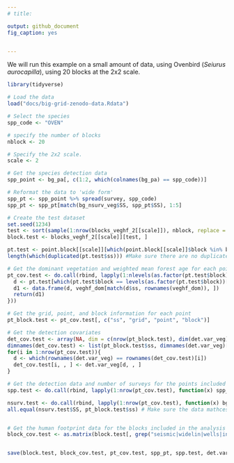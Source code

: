 ```yaml
---
# title: 

output: github_document
fig_caption: yes


---
```


We will run this example on a small amount of data, using Ovenbird (*Seiurus aurocapilla*), using 20 blocks at the 2x2 scale. 

```r
library(tidyverse)

# Load the data
load("docs/big-grid-zenodo-data.Rdata")

# Select the species
spp_code <- "OVEN" 

# specify the number of blocks 
nblock <- 20 

# Specify the 2x2 scale. 
scale <- 2 

# Get the species detection data
spp_point <- bg_pa[, c(1:2, which(colnames(bg_pa) == spp_code))] 

# Reformat the data to 'wide form' 
spp_pt <- spp_point %>% spread(survey, spp_code) 
spp_pt <- spp_pt[match(bg_nsurv_veg$SS, spp_pt$SS), 1:5] 

# Create the test dataset
set.seed(1234)
test <- sort(sample(1:nrow(blocks_veghf_2[[scale]]), nblock, replace = FALSE))
block.test <- blocks_veghf_2[[scale]][test, ]

pt.test <- point.block[[scale]][which(point.block[[scale]]$block %in% block.test$blockID), ]
length(which(duplicated(pt.test$ss))) #Make sure there are no duplicates

# Get the dominant vegetation and weighted mean forest age for each point
pt_cov.test <- do.call(rbind, lapply(1:nlevels(as.factor(pt.test$block)), function(x){
  d <- pt.test[which(pt.test$block == levels(as.factor(pt.test$block))[x]), ]
  d1 <- data.frame(d, veghf_dom[match(d$ss, rownames(veghf_dom)), ])
  return(d1)
}))

# Get the grid, point, and block information for each point
pt_block.test <- pt_cov.test[, c("ss", "grid", "point", "block")]

# Get the detection covariates
det_cov.test <- array(NA, dim = c(nrow(pt_block.test), dim(det.var_veg)[2:3]))
dimnames(det_cov.test) <- list(pt_block.test$ss, dimnames(det.var_veg)[[2]], dimnames(det.var_veg)[[3]])
for(i in 1:nrow(pt_cov.test)){
  d <- which(rownames(det.var_veg) == rownames(det_cov.test)[i])
  det_cov.test[i, , ] <- det.var_veg[d, , ]
}

# Get the detection data and number of surveys for the points included in the analysis
spp.test <- do.call(rbind, lapply(1:nrow(pt_cov.test), function(x) spp_pt[which(spp_pt$SS == pt_cov.test$ss[x]), ]))

nsurv.test <- do.call(rbind, lapply(1:nrow(pt_cov.test), function(x) bg_nsurv_veg[which(bg_nsurv_veg$SS == pt_cov.test$ss[x]), ]))
all.equal(nsurv.test$SS, pt_block.test$ss) # Make sure the data mathces up


# Get the human footprint data for the blocks included in the analysis
block_cov.test <- as.matrix(block.test[, grep("seismic|widelin|wells|industry", colnames(block.test))])


save(block.test, block_cov.test, pt_cov.test, spp_pt, spp.test, det.var_veg, det_cov.test, nsurv.test, file = "docs/lasso_data.Rdata")


```





